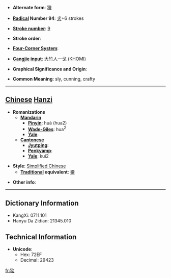 * '''Alternate form''': [[獪]]

* '''[[Wiktionary:Chinese radical index| Radical]] Number 94''': [[Wiktionary:Chinese radical index 犬|犬]]+6 strokes

* '''[[Wiktionary:Chinese total strokes index|Stroke number]]''': [[Wiktionary:Chinese total strokes index 9|9]]

* '''Stroke order''': 

* '''[[Wiktionary:Chinese four corner index|Four-Corner System]]''': 

* '''[[Wiktionary:Chinese Cangjie index|Cangjie input]]''': 大竹人一戈 (KHOMI)

* '''Graphical Significance and Origin''': 

* '''Common Meaning''': sly, cunning, crafty

----

== [[Chinese]] [[Hanzi]] ==

* '''Romanizations'''
** '''[[Mandarin]]'''
*** '''[[Pinyin]]''': huá (hua2)
*** '''[[Wade-Giles]]''': hua<sup>2</sup>
*** '''[[Yale]]''': 
** '''[[Cantonese]]'''
*** '''[[Jyutping]]''':
*** '''[[Penkyamp]]''': 
*** '''[[Yale]]''': kui2

* '''Style''': [[Simplified Chinese]] 
** '''[[Traditional Chinese|Traditional]] equivalent''': [[獪]]

* '''Other info''': 

----

== Dictionary Information ==

* KangXi: 0711.101
* Hanyu Da Zidian: 21345.010

== Technical Information ==

* '''Unicode''':
** Hex: 72EF
** Decimal: 29423

[[fr:狯]]